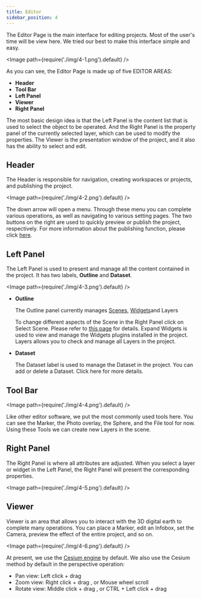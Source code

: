 ```yaml
---
title: Editor
sidebar_position: 4
---
```


The Editor Page is the main interface for editing projects. Most of the user's time will be view here. We tried our best to make this interface simple and easy.

<Image path={require('./img/4-1.png').default} />

As you can see, the Editor Page is made up of five EDITOR AREAS:

 - **Header**
 - **Tool Bar**
 - **Left Panel**
 - **Viewer**
 - **Right Panel**

The most basic design idea is that the Left Panel is the content list that is used to select the object to be operated. And the Right Panel is the property panel of the currently selected layer, which can be used to modify the properties. The Viewer is the presentation window of the project, and it also has the ability to select and edit.

## Header

The Header is responsible for navigation, creating workspaces or projects, and publishing the project.

<Image path={require('./img/4-2.png').default} />

The down arrow will open a menu. 
Through these menu you can complete various operations, as well as navigating to various setting pages. 
The two buttons on the right are used to quickly preview or publish the project, respectively. 
For more information about the publishing function, please click [here]( /user-manual/1.0/publication/overview).

## Left Panel

The Left Panel is used to present and manage all the content contained in the project. It has two labels, **Outline** and **Dataset**.

<Image path={require('./img/4-3.png').default} />


- **Outline**

    The Outline panel currently manages [Scenes]( /user-manual/1.0/scene/ideas-of-scene), [Widgets]( /user-manual/1.0/widget/overview)and Layers

   To change different aspects of the Scene in the Right Panel click on Select Scene. Please refer to [this page]( /user-manual/1.0/scene/set-up-scene-group-properties) for    details.
    Expand Widgets is used to view and manage the Widgets plugins installed in the project.
    Layers allows you to check and manage all Layers in the project. 

 - **Dataset**

    The Dataset label is used to manage the Dataset in the project. You can add or delete a Dataset. Click here for more details.

## Tool Bar

<Image path={require('./img/4-4.png').default} />

Like other editor software, we put the most commonly used tools here. You can see the Marker, the Photo overlay, the Sphere, and the File tool for now. Using these Tools we can create new Layers in the scene. 

## Right Panel

The Right Panel is where all attributes are adjusted. When you select a layer or widget in the Left Panel, the Right Panel will present the corresponding properties.

<Image path={require('./img/4-5.png').default} />

## Viewer

Viewer is an area that allows you to interact with the 3D digital earth to complete many operations. You can place a Marker, edit an Infobox, set the Camera, preview the effect of the entire project, and so on.

<Image path={require('./img/4-6.png').default} />

At present, we use the [Cesium engine](https://cesium.com/platform/cesiumjs/) by default. We also use the Cesium method by default in the perspective operation:

- Pan view: Left click + drag
- Zoom view: Right click + drag , or Mouse wheel scroll
- Rotate view: Middle click + drag , or CTRL + Left click + drag


